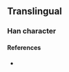 {{character info}}
==Translingual==

===Han character===
{{Han char|rn=86|rad=火|as=07|sn=11|four=|canj=FWD,XFWD|ids=⿰火困}}

====References====
* {{Han ref|kx=0673.111|hdz=32204.091|uh=7111|ud=28945}}